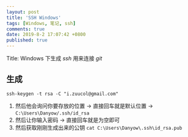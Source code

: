 ```yaml
---
layout: post
title: 'SSH Windows'
tags: [Windows, 笔记, ssh]
comments: true
date: 2019-8-2 17:07:42 +0800
published: true
---
```


Title: Windows 下生成 *ssh* 用来连接 *git*

## 生成

`ssh-keygen -t rsa -C "i.zuucol@gmail.com"`

1. 然后他会询问你要存放的位置 -> 直接回车就是默认位置 -> `C:\Users\Danyow/.ssh/id_rsa`
2. 然后让你输入密码 -> 直接回车就是为空即可
3. 然后获取刚刚生成出来的公钥 `cat C:\Users\Danyow\.ssh\id_rsa.pub`
